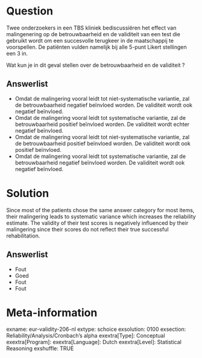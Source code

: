 Question
========
Twee onderzoekers in een TBS kliniek bediscussiëren het effect van malingenering op de betrouwbaarheid en de validiteit van een test die gebruikt wordt om een succesvolle terugkeer in de maatschappij te voorspellen. De patiënten vulden namelijk bij alle 5-punt Likert stellingen een 3 in.

Wat kun je in dit geval stellen over de betrouwbaarheid en de validiteit ?

Answerlist
----------
* Omdat de malingering vooral leidt tot niet-systematische variantie, zal de betrouwbaarheid negatief beïnvloed worden. De validiteit wordt ook negatief beïnvloed.
* Omdat de malingering vooral leidt tot systematische variantie, zal de betrouwbaarheid positief beïnvloed worden. De validiteit wordt echter negatief beïnvloed.
* Omdat de malingering vooral leidt tot niet-systematische variantie, zal de betrouwbaarheid positief beïnvloed worden. De validiteit wordt ook positief beïnvloed.
* Omdat de malingering vooral leidt tot systematische variantie, zal de betrouwbaarheid negatief beïnvloed worden. De validiteit wordt ook negatief beïnvloed.


Solution
========
Since most of the patients chose the same answer category for most items, their malingering leads to systematic variance which increases the reliability estimate. The validity of their test scores is negatively influenced by their malingering since their scores do not reflect their true successful rehabilitation.

Answerlist
----------
* Fout
* Goed
* Fout
* Fout


Meta-information
================
exname: eur-validity-206-nl
extype: schoice
exsolution: 0100
exsection: Reliability/Analysis/Cronbach's alpha
exextra[Type]: Conceptual
exextra[Program]: 
exextra[Language]: Dutch
exextra[Level]: Statistical Reasoning
exshuffle: TRUE
